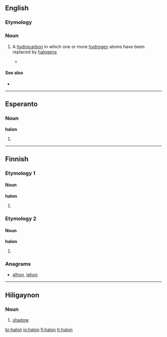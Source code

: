 ==English==

===Etymology===
{{blend|halogen|carbon}}

===Noun===
{{en-noun}}

# {{chemistry}} A [[hydrocarbon]] in which one or more [[hydrogen]] atoms have been replaced by [[halogen]]s
#*{{quote-news|year=2009|date=February 12|author=Azadeh Ensha|title=A Cellphone That Is Made With the Environment in Mind|work=New York Times|url=http://www.nytimes.com/2009/02/12/technology/personaltech/12renew.html
|passage=The Renew is also free of polyvinyl chloride, asbestos, chlorofluorocarbons and '''halons'''. }}

====See also====
*{{pedialite|Haloalkane}}

----

==Esperanto==

===Noun===
'''halon'''

# {{eo-form of|hal|on}} 

----

==Finnish==

===Etymology 1===

====Noun====
'''halon'''

# {{fi-form of|[[halko]]|type=noun|case=genitive|pl=singular}}

===Etymology 2===

====Noun====
'''halon'''

# {{fi-form of|[[halo]]|type=noun|case=genitive|pl=singular}}

===Anagrams===
* [[alhon#Finnish|alhon]], [[lahon#Finnish|lahon]]

----

==Hiligaynon==

===Noun===
{{hil-noun|halón}}

#[[shadow]]

[[br:halon]]
[[io:halon]]
[[fi:halon]]
[[tr:halon]]